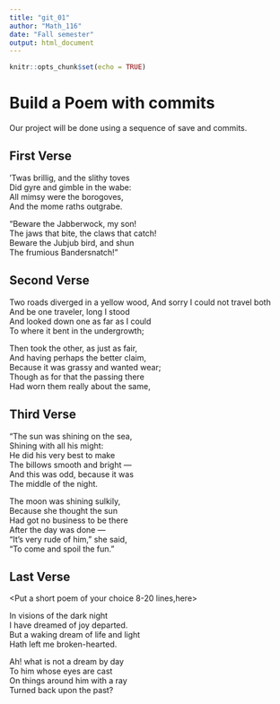 ---
title: "git_01"
author: "Math_116"
date: "Fall semester"
output: html_document
---

```{r setup, include=FALSE}
knitr::opts_chunk$set(echo = TRUE)
```
# Build a Poem with commits
Our project will be done using a sequence of save and commits.

## First Verse 
<Put the first two verses of Jabberwocky by Lewis Carrol in this section>

’Twas brillig, and the slithy toves  
Did gyre and gimble in the wabe:  
All mimsy were the borogoves,  
And the mome raths outgrabe.  

“Beware the Jabberwock, my son!   
The jaws that bite, the claws that catch!   
Beware the Jubjub bird, and shun   
The frumious Bandersnatch!”  

## Second Verse
<Put the first two verses of The Road Not Taken by Robert Frost here>

Two roads diverged in a yellow wood, 
And sorry I could not travel both  
And be one traveler, long I stood  
And looked down one as far as I could  
To where it bent in the undergrowth;  

Then took the other, as just as fair,  
And having perhaps the better claim,  
Because it was grassy and wanted wear;  
Though as for that the passing there  
Had worn them really about the same,  

## Third Verse
<Put the first two verses of The Walrus and the Carpenter here>

"The sun was shining on the sea,   
Shining with all his might:   
He did his very best to make   
The billows smooth and bright —   
And this was odd, because it was  
The middle of the night.  

The moon was shining sulkily,   
Because she thought the sun  
Had got no business to be there   
After the day was done —  
"It's very rude of him," she said,   
"To come and spoil the fun."  

## Last Verse
<Put a short poem of your choice 8-20 lines,here>

In visions of the dark night  
I have dreamed of joy departed.   
But a waking dream of life and light   
Hath left me broken-hearted.  

Ah! what is not a dream by day   
To him whose eyes are cast  
On things around him with a ray   
Turned back upon the past?  